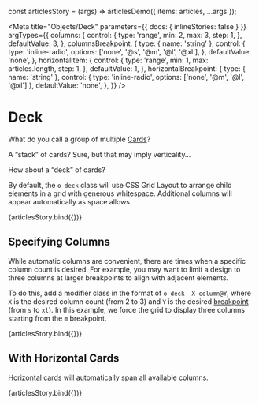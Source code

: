 const articlesStory = (args) => articlesDemo({ items: articles, ...args });

<Meta
  title="Objects/Deck"
  parameters={{ docs: { inlineStories: false } }}
  argTypes={{
    columns: {
      control: {
        type: 'range',
        min: 2,
        max: 3,
        step: 1,
      },
      defaultValue: 3,
    },
    columnsBreakpoint: {
      type: { name: 'string' },
      control: {
        type: 'inline-radio',
        options: ['none', '@s', '@m', '@l', '@xl'],
      },
      defaultValue: 'none',
    },
    horizontalItem: {
      control: {
        type: 'range',
        min: 1,
        max: articles.length,
        step: 1,
      },
      defaultValue: 1,
    },
    horizontalBreakpoint: {
      type: { name: 'string' },
      control: { type: 'inline-radio', options: ['none', '@m', '@l', '@xl'] },
      defaultValue: 'none',
    },
  }}
/>

# Deck

What do you call a group of multiple [Cards](/?path=/docs/components-card--content-blocks)?

A “stack” of cards? Sure, but that may imply verticality…

How about a “deck” of cards?

By default, the `o-deck` class will use CSS Grid Layout to arrange child elements in a grid with generous whitespace. Additional columns will appear automatically as space allows.

<Canvas>
  <Story name="Basic" height="400px">
    {articlesStory.bind({})}
  </Story>
</Canvas>

## Specifying Columns

While automatic columns are convenient, there are times when a specific column count is desired. For example, you may want to limit a design to three columns at larger breakpoints to align with adjacent elements.

To do this, add a modifier class in the format of `o-deck--X-column@Y`, where `X` is the desired column count (from 2 to 3) and `Y` is the desired [breakpoint](/?path=/docs/design-tokens-breakpoint--page) (from `s` to `xl`). In this example, we force the grid to display three columns starting from the `m` breakpoint.

<Canvas>
  <Story
    name="Columns"
    height="400px"
    args={{
      columns: 3,
      columnsBreakpoint: '@m',
    }}
  >
    {articlesStory.bind({})}
  </Story>
</Canvas>

## With Horizontal Cards

[Horizontal cards](/?path=/docs/components-card--content-blocks#horizontal) will automatically span all available columns.

<Canvas>
  <Story
    name="Horizontal Card"
    height="500px"
    args={{
      columns: 3,
      columnsBreakpoint: '@l',
      horizontalBreakpoint: '@m',
    }}
  >
    {articlesStory.bind({})}
  </Story>
</Canvas>
